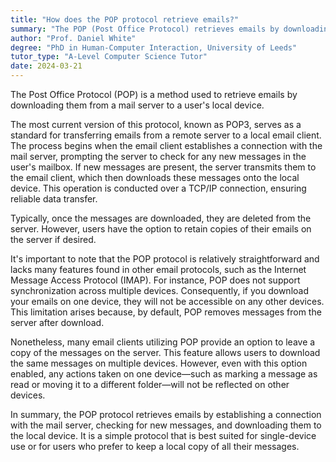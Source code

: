 ```yaml
---
title: "How does the POP protocol retrieve emails?"
summary: "The POP (Post Office Protocol) retrieves emails by downloading them from the mail server to the user's local device."
author: "Prof. Daniel White"
degree: "PhD in Human-Computer Interaction, University of Leeds"
tutor_type: "A-Level Computer Science Tutor"
date: 2024-03-21
---
```


The Post Office Protocol (POP) is a method used to retrieve emails by downloading them from a mail server to a user's local device.

The most current version of this protocol, known as POP3, serves as a standard for transferring emails from a remote server to a local email client. The process begins when the email client establishes a connection with the mail server, prompting the server to check for any new messages in the user's mailbox. If new messages are present, the server transmits them to the email client, which then downloads these messages onto the local device. This operation is conducted over a TCP/IP connection, ensuring reliable data transfer.

Typically, once the messages are downloaded, they are deleted from the server. However, users have the option to retain copies of their emails on the server if desired.

It's important to note that the POP protocol is relatively straightforward and lacks many features found in other email protocols, such as the Internet Message Access Protocol (IMAP). For instance, POP does not support synchronization across multiple devices. Consequently, if you download your emails on one device, they will not be accessible on any other devices. This limitation arises because, by default, POP removes messages from the server after download.

Nonetheless, many email clients utilizing POP provide an option to leave a copy of the messages on the server. This feature allows users to download the same messages on multiple devices. However, even with this option enabled, any actions taken on one device—such as marking a message as read or moving it to a different folder—will not be reflected on other devices.

In summary, the POP protocol retrieves emails by establishing a connection with the mail server, checking for new messages, and downloading them to the local device. It is a simple protocol that is best suited for single-device use or for users who prefer to keep a local copy of all their messages.
    